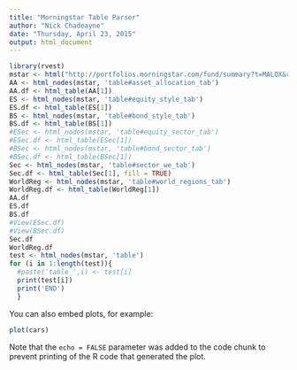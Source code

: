 ```yaml
---
title: "Morningstar Table Parser"
author: "Nick Chadeayne"
date: "Thursday, April 23, 2015"
output: html_document
---
```




```r
library(rvest)
mstar <- html("http://portfolios.morningstar.com/fund/summary?t=MALOX&region=usa&culture=en_US")
AA <- html_nodes(mstar, 'table#asset_allocation_tab')
AA.df <- html_table(AA[1])
ES <- html_nodes(mstar, 'table#equity_style_tab')
ES.df <- html_table(ES[1])
BS <- html_nodes(mstar, 'table#bond_style_tab')
BS.df <- html_table(BS[1])
#ESec <- html_nodes(mstar, 'table#equity_sector_tab')
#ESec.df <- html_table(ESec[1])
#BSec <- html_nodes(mstar, 'table#bond_sector_tab')
#BSec.df <- html_table(BSec[1])
Sec <- html_nodes(mstar, 'table#sector_we_tab')
Sec.df <- html_table(Sec[1], fill = TRUE)
WorldReg <- html_nodes(mstar, 'table#world_regions_tab')
WorldReg.df <- html_table(WorldReg[1])
AA.df
ES.df
BS.df
#View(ESec.df)
#View(BSec.df)
Sec.df
WorldReg.df
test <- html_nodes(mstar, 'table')
for (i in 1:length(test)){
  #paste('table_',i) <- test[i]
  print(test[i])
  print('END')
  }

```

You can also embed plots, for example:

```r
plot(cars)
```

Note that the `echo = FALSE` parameter was added to the code chunk to prevent printing of the R code that generated the plot.

